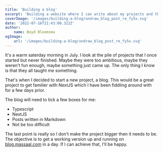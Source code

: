 ```yaml
---
title: 'Building a blog'
excerpt: 'Building a website where I can write about my projects and things that interest me.'
coverImage: '/images/building-a-blog/undraw_blog_post_re_fy5x.svg'
date: '2022-07-16T21:43:00.322Z'
author:
    name: Boyd Bloemsma
ogImage:
    url: '/images/building-a-blog/undraw_blog_post_re_fy5x.svg'
---
```


It's a warm saterday morning in July. I look at the pile of projects that I once started but never finished. Maybe they were too ambitious, maybe they weren't fun enough, maybe something just came up. The only thing I know is that they all taught me something.

That's when I decided to start a new project, a blog. This would be a great project to get familier with NextJS which I have been fiddling around with for a few days prior.

The blog will need to tick a few boxes for me:

-   Typescript
-   NextJS
-   Posts written in Markdown
-   Not be too difficult

The last point is really so I don't make the project bigger then it needs to be.
The objective is to get a working version up and running on [blog.massaal.com](https://blog.massaal.com/) in a day.
If I can achieve that, I'll be happy.
